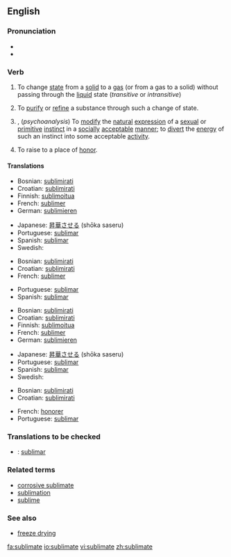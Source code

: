 {{was wotd|2006|September|3}}
==English==

===Pronunciation===
*{{IPA|/ˈsʌblɪmeɪt/}}
*{{audio|en-us-sublimate.ogg|Audio (US)}}

===Verb===
{{en-verb|sublimat|ed}}

# {{physics}} To change [[state]] from a [[solid]] to a [[gas]] (or from a gas to a solid) without passing through the [[liquid]] state (''transitive'' or ''intransitive'')
# To [[purify]] or [[refine]] a substance through such a change of state.
# {{transitive}}, (''psychoanalysis'') To [[modify]] the [[natural]] [[expression]] of a [[sexual]] or [[primitive]] [[instinct]] in a [[socially]] [[acceptable]] [[manner]]; to [[divert]] the [[energy]] of such an instinct into some acceptable [[activity]].
# {{archaic}} To raise to a place of [[honor]].

====Translations====
{{trans-top|to change from solid to gas}}
*Bosnian: [[sublimirati]]
*Croatian: [[sublimirati]]
*Finnish: [[sublimoitua]]
*French: [[sublimer]]
*German: [[sublimieren]]
{{trans-mid}}
*Japanese: [[昇華]]させる (shōka saseru)
*Portuguese: [[sublimar]]
*Spanish: [[sublimar]]
*Swedish: {{t|sv|sublimera|}}
{{trans-bottom}}

{{trans-top|purify or refine}}
*Bosnian: [[sublimirati]]
*Croatian: [[sublimirati]]
*French: [[sublimer]]
{{trans-mid}}
*Portuguese: [[sublimar]]
*Spanish: [[sublimar]]
{{trans-bottom}}

{{trans-top|psychoanalysis}}
*Bosnian: [[sublimirati]]
*Croatian: [[sublimirati]]
*Finnish: [[sublimoitua]]
*French: [[sublimer]]
*German: [[sublimieren]]
{{trans-mid}}
*Japanese: [[昇華]]させる (shōka saseru)
*Portuguese: [[sublimar]]
*Spanish: [[sublimar]]
*Swedish: {{t|sv|sublimera|}}
{{trans-bottom}}

{{trans-top|to raise to a place of honor}}
*Bosnian: [[sublimirati]]
*Croatian: [[sublimirati]]
{{trans-mid}}
*French: [[honorer]]
*Portuguese: [[sublimar]]
{{trans-bottom}}

===Translations to be checked===
{{rfc-level|Translations to be checked at L3+ (AutoFormat would have corrected level of Translations to be checked)}}
{{checktrans}}
*{{ttbc|Interlingua}}: [[sublimar]]

===Related terms===
*[[corrosive sublimate]]
*[[sublimation]]
*[[sublime]]

===See also===
*[[freeze drying]]

[[fa:sublimate]]
[[io:sublimate]]
[[vi:sublimate]]
[[zh:sublimate]]